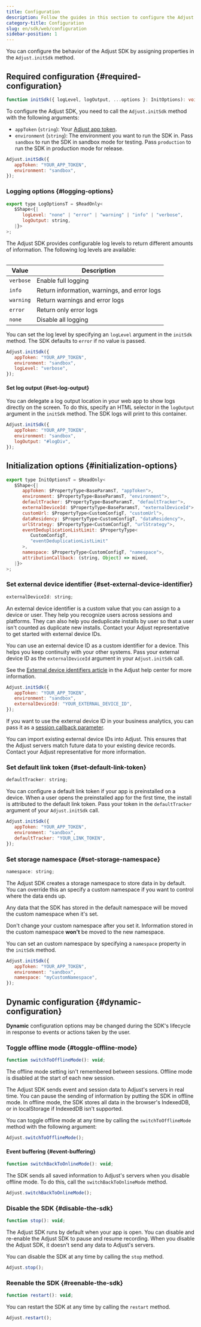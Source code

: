 ```yaml
---
title: Configuration
description: Follow the guides in this section to configure the Adjust SDK.
category-title: Configuration
slug: en/sdk/web/configuration
sidebar-position: 1
---
```


You can configure the behavior of the Adjust SDK by assigning properties in the `Adjust.initSdk` method.

## Required configuration {#required-configuration}

<CodeBlock title="Method signature">

```ts
function initSdk({ logLevel, logOutput, ...options }: InitOptions): void;
```

</CodeBlock>

To configure the Adjust SDK, you need to call the `Adjust.initSdk` method with the following arguments:

-  `appToken` (`string`): Your [Adjust app token](https://help.adjust.com/en/article/app-token-and-reporting-currency#view-your-app-details).
-  `environment` (`string`): The environment you want to run the SDK in. Pass `sandbox` to run the SDK in sandbox mode for testing. Pass `production` to run the SDK in production mode for release.

```js
Adjust.initSdk({
   appToken: "YOUR_APP_TOKEN",
   environment: "sandbox",
});
```

### Logging options {#logging-options}

<CodeBlock title="Interface declaration">

```js
export type LogOptionsT = $ReadOnly<
   $Shape<{|
      logLevel: "none" | "error" | "warning" | "info" | "verbose",
      logOutput: string,
   |}>
>;

```

</CodeBlock>

The Adjust SDK provides configurable log levels to return different amounts of information. The following log levels are available:

<Table>

| Value     | Description                                  |
| --------- | -------------------------------------------- |
| `verbose` | Enable full logging                          |
| `info`    | Return information, warnings, and error logs |
| `warning` | Return warnings and error logs               |
| `error`   | Return only error logs                       |
| `none`    | Disable all logging                          |

</Table>

You can set the log level by specifying an `logLevel` argument in the `initSdk` method. The SDK defaults to `error` if no value is passed.

```js
Adjust.initSdk({
   appToken: "YOUR_APP_TOKEN",
   environment: "sandbox",
   logLevel: "verbose",
});
```

#### Set log output {#set-log-output}

You can delegate a log output location in your web app to show logs directly on the screen. To do this, specify an HTML selector in the `logOutput` argument in the `initSdk` method. The SDK logs will print to this container.

```js
Adjust.initSdk({
   appToken: "YOUR_APP_TOKEN",
   environment: "sandbox",
   logOutput: "#logDiv",
});
```

## Initialization options {#initialization-options}

<CodeBlock title="Interface declaration">

```js
export type InitOptionsT = $ReadOnly<
   $Shape<{|
      appToken: $PropertyType<BaseParamsT, "appToken">,
      environment: $PropertyType<BaseParamsT, "environment">,
      defaultTracker: $PropertyType<BaseParamsT, "defaultTracker">,
      externalDeviceId: $PropertyType<BaseParamsT, "externalDeviceId">,
      customUrl: $PropertyType<CustomConfigT, "customUrl">,
      dataResidency: $PropertyType<CustomConfigT, "dataResidency">,
      urlStrategy: $PropertyType<CustomConfigT, "urlStrategy">,
      eventDeduplicationListLimit: $PropertyType<
         CustomConfigT,
         "eventDeduplicationListLimit"
      >,
      namespace: $PropertyType<CustomConfigT, "namespace">,
      attributionCallback: (string, Object) => mixed,
   |}>
>;

```

</CodeBlock>

### Set external device identifier {#set-external-device-identifier}

<CodeBlock title="Property declaration">

```js
externalDeviceId: string;
```

</CodeBlock>

An external device identifier is a custom value that you can assign to a device or user. They help you recognize users across sessions and platforms. They can also help you deduplicate installs by user so that a user isn't counted as duplicate new installs. Contact your Adjust representative to get started with external device IDs.

You can use an external device ID as a custom identifier for a device. This helps you keep continuity with your other systems. Pass your external device ID as the `externalDeviceId` argument in your `Adjust.initSdk` call.

<Callout type="seealso">

See the [External device identifiers article](https://help.adjust.com/en/article/external-device-identifiers) in the Adjust help center for more information.

</Callout>

```js
Adjust.initSdk({
   appToken: "YOUR_APP_TOKEN",
   environment: "sandbox",
   externalDeviceId: "YOUR_EXTERNAL_DEVICE_ID",
});
```

If you want to use the external device ID in your business analytics, you can pass it as a [session callback parameter](/en/sdk/web/features/global-params).

You can import existing external device IDs into Adjust. This ensures that the Adjust servers match future data to your existing device records. Contact your Adjust representative for more information.

### Set default link token {#set-default-link-token}

<CodeBlock title="Property declaration">

```js
defaultTracker: string;
```

</CodeBlock>

You can configure a default link token if your app is preinstalled on a device. When a user opens the preinstalled app for the first time, the install is attributed to the default link token. Pass your token in the `defaultTracker` argument of your `Adjust.initSdk` call.

```js
Adjust.initSdk({
   appToken: "YOUR_APP_TOKEN",
   environment: "sandbox",
   defaultTracker: "YOUR_LINK_TOKEN",
});
```

### Set storage namespace {#set-storage-namespace}

<CodeBlock title="Property declaration">

```js
namespace: string;
```

</CodeBlock>

The Adjust SDK creates a storage namespace to store data in by default. You can override this an specify a custom namespace if you want to control where the data ends up.

Any data that the SDK has stored in the default namespace will be moved the custom namespace when it's set.

<Callout type="warning">

Don't change your custom namespace after you set it. Information stored in the custom namespace **won't** be moved to the new namespace.

</Callout>

You can set an custom namespace by specifying a `namespace` property in the `initSdk` method.

```js
Adjust.initSdk({
   appToken: "YOUR_APP_TOKEN",
   environment: "sandbox",
   namespace: "myCustomNamespace",
});
```

## Dynamic configuration {#dynamic-configuration}

**Dynamic** configuration options may be changed during the SDK's lifecycle in response to events or actions taken by the user.

### Toggle offline mode {#toggle-offline-mode}

<CodeBlock title="Method signature">

```js
function switchToOfflineMode(): void;
```

</CodeBlock>

<Callout type="important">

The offline mode setting isn't remembered between sessions. Offline mode is disabled at the start of each new session.

</Callout>

The Adjust SDK sends event and session data to Adjust's servers in real time. You can pause the sending of information by putting the SDK in offline mode. In offline mode, the SDK stores all data in the browser's IndexedDB, or in localStorage if IndexedDB isn't supported.

You can toggle offline mode at any time by calling the `switchToOfflineMode` method with the following argument:

```js
Adjust.switchToOfflineMode();
```

#### Event buffering {#event-buffering}

<CodeBlock title="Method signature">

```js
function switchBackToOnlineMode(): void;
```

</CodeBlock>

The SDK sends all saved information to Adjust's servers when you disable offline mode. To do this, call the `switchBackToOnlineMode` method.

```js
Adjust.switchBackToOnlineMode();
```

### Disable the SDK {#disable-the-sdk}

```js
function stop(): void;
```

The Adjust SDK runs by default when your app is open. You can disable and re-enable the Adjust SDK to pause and resume recording. When you disable the Adjust SDK, it doesn't send any data to Adjust's servers.

You can disable the SDK at any time by calling the `stop` method.

```js
Adjust.stop();
```

### Reenable the SDK {#reenable-the-sdk}

```js
function restart(): void;
```

You can restart the SDK at any time by calling the `restart` method.

```js
Adjust.restart();
```
